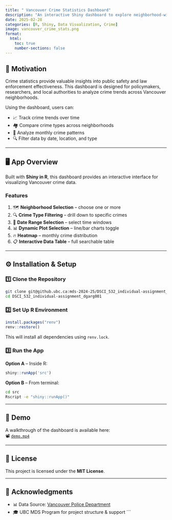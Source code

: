 ```yaml
---
title: " Vancouver Crime Statistics Dashboard"
description: "An interactive Shiny dashboard to explore neighborhood-wise crime patterns in Vancouver using time-series, heatmaps, and filters."
date: 2025-02-28
categories: [R, Shiny, Data Visualization, Crime]
image: vancouver_crime_stats.png
format:
  html:
    toc: true
    number-sections: false
---
```


## 🎯 Motivation

Crime statistics provide valuable insights into public safety and law enforcement effectiveness. This dashboard is designed for policymakers, researchers, and local authorities to analyze crime trends across Vancouver neighborhoods.

Using the dashboard, users can:

- 📈 Track crime trends over time  
- 🏘️ Compare crime types across neighborhoods  
- 📆 Analyze monthly crime patterns  
- 🔍 Filter data by date, location, and type  

---

## 🖥️ App Overview

Built with **Shiny in R**, this dashboard provides an interactive interface for visualizing Vancouver crime data.

### Features

1. 🗺️ **Neighborhood Selection** – choose one or more
2. 🔍 **Crime Type Filtering** – drill down to specific crimes
3. 📅 **Date Range Selection** – select time windows
4. 📊 **Dynamic Plot Selection** – line/bar charts toggle
5. 🔥 **Heatmap** – monthly crime distribution
6. 📋 **Interactive Data Table** – full searchable table

---

## ⚙️ Installation & Setup

### 1️⃣ Clone the Repository

```bash
git clone git@github.ubc.ca:mds-2024-25/DSCI_532_individual-assignment_dgarg001.git
cd DSCI_532_individual-assignment_dgarg001
```

### 2️⃣ Set Up R Environment

```r
install.packages("renv")
renv::restore()
```

This will install all dependencies using `renv.lock`.

### 3️⃣ Run the App

**Option A** – Inside R:

```r
shiny::runApp('src')
```

**Option B** – From terminal:

```bash
cd src
Rscript -e "shiny::runApp()"
```

---

## 🎥 Demo

A walkthrough of the dashboard is available here:  
📽️ [`demo.mp4`](../images/demo.mp4)

---

## 🧾 License

This project is licensed under the **MIT License**.

---

## 🙏 Acknowledgments

- 📊 Data Source: [Vancouver Police Department](https://vpd.ca/crime-statistics/)  
- 🎓 UBC MDS Program for project structure & support
```

